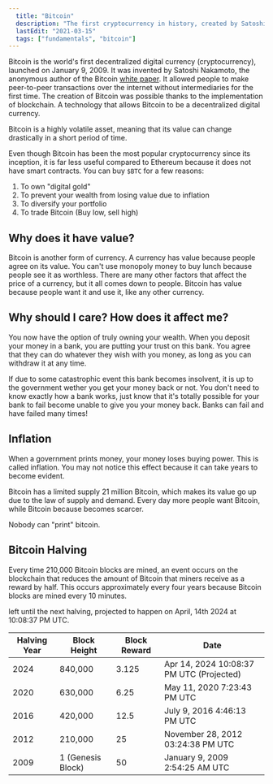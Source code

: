 ```yaml
---
  title: "Bitcoin"
  description: "The first cryptocurrency in history, created by Satoshi Nakamoto."
  lastEdit: "2021-03-15"
  tags: ["fundamentals", "bitcoin"]
---
```


Bitcoin is the world's first decentralized digital currency (cryptocurrency), launched on January 9, 2009. It was invented by Satoshi Nakamoto, the anonymous author of the Bitcoin [white paper](https://bitcoin.org/bitcoin.pdf). It allowed people to make peer-to-peer transactions over the internet without intermediaries for the first time.
The creation of Bitcoin was possible thanks to the implementation of blockchain. A technology that allows Bitcoin to be a decentralized digital currency.

Bitcoin is a highly volatile asset, meaning that its value can change drastically in a short period of time.

Even though Bitcoin has been the most popular cryptocurrency since its inception, it is far less useful compared to Ethereum because it does not have smart contracts. You can buy `$BTC` for a few reasons:

1. To own "digital gold"
2. To prevent your wealth from losing value due to inflation
3. To diversify your portfolio
4. To trade Bitcoin (Buy low, sell high)

## Why does it have value?

Bitcoin is another form of currency. A currency has value because people agree on its value. You can't use monopoly money to buy lunch because people see it as worthless. There are many other factors that affect the price of a currency, but it all comes down to people. Bitcoin has value because people want it and use it, like any other currency.

## Why should I care? How does it affect me?

You now have the option of truly owning your wealth. When you deposit your money in a bank, you are putting your trust on this bank. You agree that they can do whatever they wish with you money, as long as you can withdraw it at any time.

If due to some catastrophic event this bank becomes insolvent, it is up to the government wether you get your money back or not. You don't need to know exactly how a bank works, just know that it's totally possible for your bank to fail become unable to give you your money back. Banks can fail and have failed many times!

## Inflation

When a government prints money, your money loses buying power. This is called inflation. You may not notice this effect because it can take years to become evident.

Bitcoin has a limited supply 21 million Bitcoin, which makes its value go up due to the law of supply and demand. Every day more people want Bitcoin, while Bitcoin because becomes scarcer.

Nobody can "print" bitcoin.

## Bitcoin Halving

Every time 210,000 Bitcoin blocks are mined, an event occurs on the blockchain that reduces the amount of Bitcoin that miners receive as a reward by half. This occurs approximately every four years because Bitcoin blocks are mined every 10 minutes.

left until the next halving, projected to happen on April, 14th 2024 at 10:08:37 PM UTC.

| Halving Year | Block Height      | Block Reward | Date                                     |
| ------------ | ----------------- | ------------ | ---------------------------------------- |
| 2024         | 840,000           | 3.125        | Apr 14, 2024 10:08:37 PM UTC (Projected) |
| 2020         | 630,000           | 6.25         | May 11, 2020 7:23:43 PM UTC              |
| 2016         | 420,000           | 12.5         | July 9, 2016 4:46:13 PM UTC              |
| 2012         | 210,000           | 25           | November 28, 2012 03:24:38 PM UTC        |
| 2009         | 1 (Genesis Block) | 50           | January 9, 2009 2:54:25 AM UTC           |
